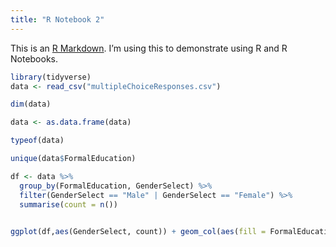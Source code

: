 ```yaml
---
title: "R Notebook 2"
---
```


This is an [R Markdown](http://rmarkdown.rstudio.com). I'm using this to demonstrate using R and R Notebooks.

```r
library(tidyverse)
data <- read_csv("multipleChoiceResponses.csv")
```

```r
dim(data)
```

```r
data <- as.data.frame(data)

typeof(data)

unique(data$FormalEducation)

df <- data %>%
  group_by(FormalEducation, GenderSelect) %>%
  filter(GenderSelect == "Male" | GenderSelect == "Female") %>%
  summarise(count = n())
  
```

```r
ggplot(df,aes(GenderSelect, count)) + geom_col(aes(fill = FormalEducation))
```





